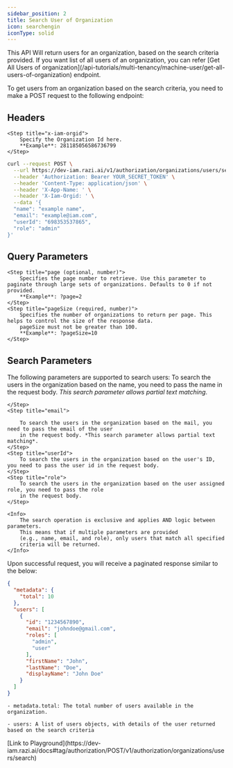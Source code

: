 ```yaml
---
sidebar_position: 2
title: Search User of Organization
icon: searchengin
iconType: solid
---
```




<UserTypeLoggedInWarning />

<Note>
  This API Will return  users for an organization, based on the search criteria provided. If you want list of all users
    of an organization, you can refer [Get All Users of
    organization](/api-tutorials/multi-tenancy/machine-user/get-all-users-of-organization)
    endpoint.
</Note>


To get users from an organization based on the search criteria, you need to make a POST request to the following endpoint:

## Headers
<Steps>

    <Step title="x-iam-orgid">
        Specify the Organization Id here.
        **Example**: 281185056586736799
    </Step>
</Steps>

```bash
curl --request POST \
  --url https://dev-iam.razi.ai/v1/authorization/organizations/users/search \
  --header 'Authorization: Bearer YOUR_SECRET_TOKEN' \
  --header 'Content-Type: application/json' \
  --header 'X-App-Name: ' \
  --header 'X-Iam-Orgid: ' \
  --data '{
  "name": "example name",
  "email": "example@iam.com",
  "userId": "698353537865",
  "role": "admin"
}'
```
## Query Parameters
<Steps>

    <Step title="page (optional, number)">
        Specifies the page number to retrieve. Use this parameter to paginate through large sets of organizations. Defaults to 0 if not provided.
        **Example**: ?page=2
    </Step>
    <Step title="pageSize (required, number)">
        Specifies the number of organizations to return per page. This helps to control the size of the response data.
        pageSize must not be greater than 100.
        **Example**: ?pageSize=10
    </Step>
</Steps>

## Search Parameters

The following parameters are supported to search users:
<Steps>
    <Step title="name">
        To search the users in the organization based on the name, you need to pass the name in the request body.
        *This search parameter allows partial text matching*.

    </Step>
    <Step title="email">

        To search the users in the organization based on the mail, you need to pass the email of the user
        in the request body. *This search parameter allows partial text matching*.
    </Step>
    <Step title="userId">
        To search the users in the organization based on the user's ID, you need to pass the user id in the request body.
    </Step>
    <Step title="role">
        To search the users in the organization based on the user assigned role, you need to pass the role
        in the request body.
    </Step>

</Steps>

    <Info>
        The search operation is exclusive and applies AND logic between parameters.
        This means that if multiple parameters are provided
        (e.g., name, email, and role), only users that match all specified
        criteria will be returned.
    </Info>

Upon successful request, you will receive a paginated response similar to the below:

```json
{
  "metadata": {
    "total": 10
  },
  "users": [
    {
      "id": "1234567890",
      "email": "johndoe@gmail.com",
      "roles": [
        "admin",
        "user"
      ],
      "firstName": "John",
      "lastName": "Doe",
      "displayName": "John Doe"
    }
  ]
}
```
<Check>

    - metadata.total: The total number of users available in the organization.

    - users: A list of users objects, with details of the user returned based on the search criteria
</Check>

<Tip>
    [Link to Playground](https://dev-iam.razi.ai/docs#tag/authorization/POST/v1/authorization/organizations/users/search)
</Tip>


